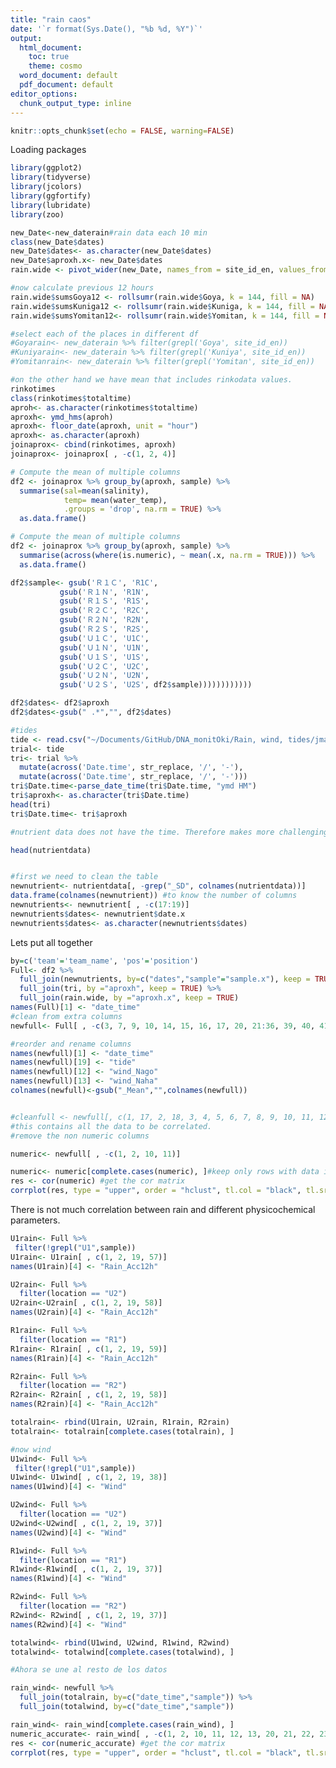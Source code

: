 ```yaml
---
title: "rain caos"
date: '`r format(Sys.Date(), "%b %d, %Y")`'
output:
  html_document:
    toc: true
    theme: cosmo
  word_document: default
  pdf_document: default
editor_options: 
  chunk_output_type: inline
---
```


```r
knitr::opts_chunk$set(echo = FALSE, warning=FALSE)
```


Loading packages
```r
library(ggplot2)
library(tidyverse)
library(jcolors)
library(ggfortify)
library(lubridate)
library(zoo)
```

```r
new_Date<-new_daterain#rain data each 10 min
class(new_Date$dates)
new_Date$dates<- as.character(new_Date$dates)
new_Date$aproxh.x<- new_Date$dates
rain.wide <- pivot_wider(new_Date, names_from = site_id_en, values_from = acc_Rain)

#now calculate previous 12 hours
rain.wide$sumsGoya12 <- rollsumr(rain.wide$Goya, k = 144, fill = NA)
rain.wide$sumsKuniga12 <- rollsumr(rain.wide$Kuniga, k = 144, fill = NA)
rain.wide$sumsYomitan12<- rollsumr(rain.wide$Yomitan, k = 144, fill = NA)

#select each of the places in different df
#Goyarain<- new_daterain %>% filter(grepl('Goya', site_id_en))
#Kuniyarain<- new_daterain %>% filter(grepl('Kuniya', site_id_en))
#Yomitanrain<- new_daterain %>% filter(grepl('Yomitan', site_id_en))

#on the other hand we have mean that includes rinkodata values.
rinkotimes
class(rinkotimes$totaltime)
aproh<- as.character(rinkotimes$totaltime)
aproxh<- ymd_hms(aproh)
aproxh<- floor_date(aproxh, unit = "hour")
aproxh<- as.character(aproxh)
joinaprox<- cbind(rinkotimes, aproxh)
joinaprox<- joinaprox[ , -c(1, 2, 4)]

# Compute the mean of multiple columns
df2 <- joinaprox %>% group_by(aproxh, sample) %>% 
  summarise(sal=mean(salinity),
            temp= mean(water_temp),
            .groups = 'drop', na.rm = TRUE) %>%
  as.data.frame()

# Compute the mean of multiple columns
df2 <- joinaprox %>% group_by(aproxh, sample) %>% 
  summarise(across(where(is.numeric), ~ mean(.x, na.rm = TRUE))) %>%
  as.data.frame()

df2$sample<- gsub('Ｒ１Ｃ', 'R1C',
           gsub('Ｒ１Ｎ', 'R1N',
           gsub('Ｒ１Ｓ', 'R1S', 
           gsub('Ｒ２Ｃ', 'R2C', 
           gsub('Ｒ２Ｎ', 'R2N', 
           gsub('Ｒ２Ｓ', 'R2S',       
           gsub('Ｕ１Ｃ', 'U1C', 
           gsub('Ｕ１Ｎ', 'U1N',
           gsub('Ｕ１Ｓ', 'U1S',
           gsub('Ｕ２Ｃ', 'U2C',
           gsub('Ｕ２Ｎ', 'U2N',
           gsub('Ｕ２Ｓ', 'U2S', df2$sample))))))))))))

df2$dates<- df2$aproxh
df2$dates<-gsub(" .*","", df2$dates)

#tides
tide <- read.csv("~/Documents/GitHub/DNA_monitOki/Rain, wind, tides/jma_hourly_tidelevel.csv")
trial<- tide
tri<- trial %>%
  mutate(across('Date.time', str_replace, '/', '-'),
  mutate(across('Date.time', str_replace, '/', '-')))
tri$Date.time<-parse_date_time(tri$Date.time, "ymd HM")
tri$aproxh<- as.character(tri$Date.time)
head(tri)
tri$Date.time<- tri$aproxh

#nutrient data does not have the time. Therefore makes more challenging the full join. We take the df "nutrientdata" from the Rain_wind Rmarkdown which contains same data but only for dates (not times included). This df also includes average wind data

head(nutrientdata)


#first we need to clean the table
newnutrient<- nutrientdata[, -grep("_SD", colnames(nutrientdata))]
data.frame(colnames(newnutrient)) #to know the number of columns
newnutrients<- newnutrient[ , -c(17:19)]
newnutrients$dates<- newnutrient$date.x
newnutrients$dates<- as.character(newnutrients$dates)

```

Lets put all together
```r
by=c('team'='team_name', 'pos'='position')
Full<- df2 %>%
  full_join(newnutrients, by=c("dates","sample"="sample.x"), keep = TRUE) %>%
  full_join(tri, by ="aproxh", keep = TRUE) %>%
  full_join(rain.wide, by ="aproxh.x", keep = TRUE)
names(Full)[1] <- "date_time"
#clean from extra columns
newfull<- Full[ , -c(3, 7, 9, 10, 14, 15, 16, 17, 20, 21:36, 39, 40, 41, 47, 48, 49, 51, 52, 53, 54, 55, 56)]

#reorder and rename columns
names(newfull)[1] <- "date_time"
names(newfull)[19] <- "tide"
names(newfull)[12] <- "wind_Nago"
names(newfull)[13] <- "wind_Naha"
colnames(newfull)<-gsub("_Mean","",colnames(newfull))


#cleanfull <- newfull[, c(1, 17, 2, 18, 3, 4, 5, 6, 7, 8, 9, 10, 11, 12, 13, 14, 15, 16, 19, 20, 21, 22, 23, 24, 25, 26, 27, 28, 29, 30, 31, 32)]
#this contains all the data to be correlated. 
#remove the non numeric columns

numeric<- newfull[ , -c(1, 2, 10, 11)]

```

```r
numeric<- numeric[complete.cases(numeric), ]#keep only rows with data in all the cases
res <- cor(numeric) #get the cor matrix
corrplot(res, type = "upper", order = "hclust", tl.col = "black", tl.srt = 45) # correlation plot

```

There is not much correlation between rain and different physicochemical parameters.

```r

U1rain<- Full %>% 
 filter(!grepl("U1",sample))
U1rain<- U1rain[ , c(1, 2, 19, 57)]
names(U1rain)[4] <- "Rain_Acc12h"

U2rain<- Full %>% 
  filter(location == "U2")
U2rain<-U2rain[ , c(1, 2, 19, 58)]
names(U2rain)[4] <- "Rain_Acc12h"

R1rain<- Full %>% 
  filter(location == "R1")
R1rain<- R1rain[ , c(1, 2, 19, 59)]
names(R1rain)[4] <- "Rain_Acc12h"

R2rain<- Full %>% 
  filter(location == "R2")
R2rain<- R2rain[ , c(1, 2, 19, 58)]
names(R2rain)[4] <- "Rain_Acc12h"

totalrain<- rbind(U1rain, U2rain, R1rain, R2rain)
totalrain<- totalrain[complete.cases(totalrain), ]

#now wind
U1wind<- Full %>% 
 filter(!grepl("U1",sample))
U1wind<- U1wind[ , c(1, 2, 19, 38)]
names(U1wind)[4] <- "Wind"

U2wind<- Full %>% 
  filter(location == "U2")
U2wind<-U2wind[ , c(1, 2, 19, 37)]
names(U2wind)[4] <- "Wind"

R1wind<- Full %>% 
  filter(location == "R1")
R1wind<-R1wind[ , c(1, 2, 19, 37)]
names(R1wind)[4] <- "Wind"

R2wind<- Full %>% 
  filter(location == "R2")
R2wind<- R2wind[ , c(1, 2, 19, 37)]
names(R2wind)[4] <- "Wind"

totalwind<- rbind(U1wind, U2wind, R1wind, R2wind)
totalwind<- totalwind[complete.cases(totalwind), ]

#Ahora se une al resto de los datos

rain_wind<- newfull %>%
  full_join(totalrain, by=c("date_time","sample")) %>%
  full_join(totalwind, by=c("date_time","sample"))

rain_wind<- rain_wind[complete.cases(rain_wind), ]
numeric_accurate<- rain_wind[ , -c(1, 2, 10, 11, 12, 13, 20, 21, 22, 23, 25)]
res <- cor(numeric_accurate) #get the cor matrix
corrplot(res, type = "upper", order = "hclust", tl.col = "black", tl.srt = 45) # correlation plot
```

